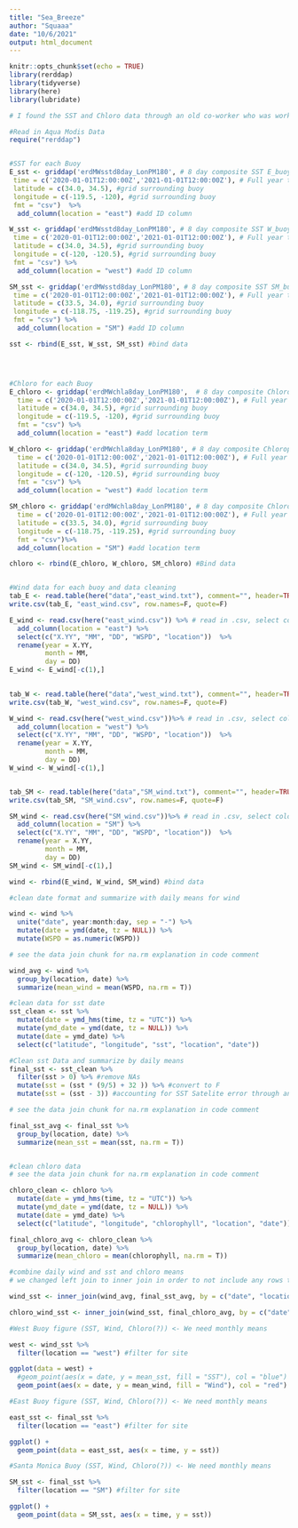 ```yaml
---
title: "Sea_Breeze"
author: "Squaaa"
date: "10/6/2021"
output: html_document
---
```


```r
knitr::opts_chunk$set(echo = TRUE)
library(rerddap)
library(tidyverse)
library(here)
library(lubridate)
```

```r
# I found the SST and Chloro data through an old co-worker who was working with the Aqua Modis satelite. # I found the buoy data by scrolling through the NOAA site. See README.md for more info about data. 

#Read in Aqua Modis Data
require("rerddap")


#SST for each Buoy
E_sst <- griddap('erdMWsstd8day_LonPM180', # 8 day composite SST E_buoy
 time = c('2020-01-01T12:00:00Z','2021-01-01T12:00:00Z'), # Full year time period 2020
 latitude = c(34.0, 34.5), #grid surrounding buoy
 longitude = c(-119.5, -120), #grid surrounding buoy
 fmt = "csv")  %>% 
  add_column(location = "east") #add ID column

W_sst <- griddap('erdMWsstd8day_LonPM180', # 8 day composite SST W_buoy
 time = c('2020-01-01T12:00:00Z','2021-01-01T12:00:00Z'), # Full year time period 2020
 latitude = c(34.0, 34.5), #grid surrounding buoy
 longitude = c(-120, -120.5), #grid surrounding buoy
 fmt = "csv") %>% 
  add_column(location = "west") #add ID column

SM_sst <- griddap('erdMWsstd8day_LonPM180', # 8 day composite SST SM_buoy
 time = c('2020-01-01T12:00:00Z','2021-01-01T12:00:00Z'), # Full year time period 2020
 latitude = c(33.5, 34.0), #grid surrounding buoy
 longitude = c(-118.75, -119.25), #grid surrounding buoy
 fmt = "csv") %>%
  add_column(location = "SM") #add ID column

sst <- rbind(E_sst, W_sst, SM_sst) #bind data




#Chloro for each Buoy
E_chloro <- griddap('erdMWchla8day_LonPM180',  # 8 day composite Chlorophyll E_buoy
  time = c('2020-01-01T12:00:00Z','2021-01-01T12:00:00Z'), # Full year time period 2020
  latitude = c(34.0, 34.5), #grid surrounding buoy
  longitude = c(-119.5, -120), #grid surrounding buoy
  fmt = "csv") %>% 
  add_column(location = "east") #add location term

W_chloro <- griddap('erdMWchla8day_LonPM180', # 8 day composite Chlorophyll E_buoy
  time = c('2020-01-01T12:00:00Z','2021-01-01T12:00:00Z'), # Full year time period 2020
  latitude = c(34.0, 34.5), #grid surrounding buoy
  longitude = c(-120, -120.5), #grid surrounding buoy
  fmt = "csv") %>% 
  add_column(location = "west") #add location term

SM_chloro <- griddap('erdMWchla8day_LonPM180', # 8 day composite Chlorophyll SM_buoy
  time = c('2020-01-01T12:00:00Z','2021-01-01T12:00:00Z'), # Full year time period 2020
  latitude = c(33.5, 34.0), #grid surrounding buoy
  longitude = c(-118.75, -119.25), #grid surrounding buoy
  fmt = "csv")%>% 
  add_column(location = "SM") #add location term

chloro <- rbind(E_chloro, W_chloro, SM_chloro) #Bind data


#Wind data for each buoy and data cleaning
tab_E <- read.table(here("data","east_wind.txt"), comment="", header=TRUE) #convert .txt file to .csv
write.csv(tab_E, "east_wind.csv", row.names=F, quote=F)

E_wind <- read.csv(here("east_wind.csv")) %>% # read in .csv, select coloumns and rename
  add_column(location = "east") %>% 
  select(c("X.YY", "MM", "DD", "WSPD", "location"))  %>% 
  rename(year = X.YY,
         month = MM,
         day = DD)
E_wind <- E_wind[-c(1),]
  

tab_W <- read.table(here("data","west_wind.txt"), comment="", header=TRUE) #convert .txt file to .csv
write.csv(tab_W, "west_wind.csv", row.names=F, quote=F)

W_wind <- read.csv(here("west_wind.csv"))%>% # read in .csv, select coloumns and rename
  add_column(location = "west") %>% 
  select(c("X.YY", "MM", "DD", "WSPD", "location"))  %>% 
  rename(year = X.YY,
         month = MM,
         day = DD)
W_wind <- W_wind[-c(1),]


tab_SM <- read.table(here("data","SM_wind.txt"), comment="", header=TRUE) #convert .txt file to .csv
write.csv(tab_SM, "SM_wind.csv", row.names=F, quote=F)

SM_wind <- read.csv(here("SM_wind.csv"))%>% # read in .csv, select coloumns and rename
  add_column(location = "SM") %>% 
  select(c("X.YY", "MM", "DD", "WSPD", "location"))  %>% 
  rename(year = X.YY,
         month = MM,
         day = DD)
SM_wind <- SM_wind[-c(1),]

wind <- rbind(E_wind, W_wind, SM_wind) #bind data


```


```r
#clean date format and summarize with daily means for wind

wind <- wind %>%
  unite("date", year:month:day, sep = "-") %>% 
  mutate(date = ymd(date, tz = NULL)) %>% 
  mutate(WSPD = as.numeric(WSPD))

# see the data join chunk for na.rm explanation in code comment

wind_avg <- wind %>% 
  group_by(location, date) %>% 
  summarize(mean_wind = mean(WSPD, na.rm = T))

```


```r
#clean data for sst date
sst_clean <- sst %>% 
  mutate(date = ymd_hms(time, tz = "UTC")) %>% 
  mutate(ymd_date = ymd(date, tz = NULL)) %>% 
  mutate(date = ymd_date) %>% 
  select(c("latitude", "longitude", "sst", "location", "date"))
```


```r
#Clean sst Data and summarize by daily means
final_sst <- sst_clean %>% 
  filter(sst > 0) %>% #remove NAs
  mutate(sst = (sst * (9/5) + 32 )) %>% #convert to F
  mutate(sst = (sst - 3)) #accounting for SST Satelite error through anecdotal and buoy comparison. 

# see the data join chunk for na.rm explanation in code comment

final_sst_avg <- final_sst %>% 
  group_by(location, date) %>% 
  summarize(mean_sst = mean(sst, na.rm = T))



```

```r
#clean chloro data
# see the data join chunk for na.rm explanation in code comment

chloro_clean <- chloro %>% 
  mutate(date = ymd_hms(time, tz = "UTC")) %>% 
  mutate(ymd_date = ymd(date, tz = NULL)) %>% 
  mutate(date = ymd_date) %>% 
  select(c("latitude", "longitude", "chlorophyll", "location", "date"))

final_chloro_avg <- chloro_clean %>% 
  group_by(location, date) %>%
  summarize(mean_chloro = mean(chlorophyll, na.rm = T))

```

```r
#combine daily wind and sst and chloro means
# we changed left join to inner join in order to not include any rows that lack values for ANY of the 3 variables. We do not want any NA values in one col and have data in another col, because when we map everything together that data would be represented as if there was a zero value for tyhe variable that had NA. This change reduced the amount of rows by a couple hundred, This was primarily for the SST and Cholor data which had NA's but the wind data did not initially have NA's.

wind_sst <- inner_join(wind_avg, final_sst_avg, by = c("date", "location"))

chloro_wind_sst <- inner_join(wind_sst, final_chloro_avg, by = c("date", "location"))

```

```r
#West Buoy figure (SST, Wind, Chloro(?)) <- We need monthly means

west <- wind_sst %>% 
  filter(location == "west") #filter for site

ggplot(data = west) +
  #geom_point(aes(x = date, y = mean_sst, fill = "SST"), col = "blue") +
  geom_point(aes(x = date, y = mean_wind, fill = "Wind"), col = "red")


```


```r
#East Buoy figure (SST, Wind, Chloro(?)) <- We need monthly means

east_sst <- final_sst %>% 
  filter(location == "east") #filter for site

ggplot() +
  geom_point(data = east_sst, aes(x = time, y = sst))


```


```r
#Santa Monica Buoy (SST, Wind, Chloro(?)) <- We need monthly means

SM_sst <- final_sst %>% 
  filter(location == "SM") #filter for site

ggplot() +
  geom_point(data = SM_sst, aes(x = time, y = sst))



```

